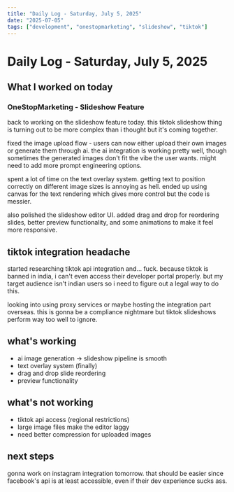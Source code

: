 ```yaml
---
title: "Daily Log - Saturday, July 5, 2025"
date: "2025-07-05"
tags: ["development", "onestopmarketing", "slideshow", "tiktok"]
---
```


# Daily Log - Saturday, July 5, 2025

## What I worked on today

### OneStopMarketing - Slideshow Feature
back to working on the slideshow feature today. this tiktok slideshow thing is turning out to be more complex than i thought but it's coming together.

fixed the image upload flow - users can now either upload their own images or generate them through ai. the ai integration is working pretty well, though sometimes the generated images don't fit the vibe the user wants. might need to add more prompt engineering options.

spent a lot of time on the text overlay system. getting text to position correctly on different image sizes is annoying as hell. ended up using canvas for the text rendering which gives more control but the code is messier.

also polished the slideshow editor UI. added drag and drop for reordering slides, better preview functionality, and some animations to make it feel more responsive.

## tiktok integration headache
started researching tiktok api integration and... fuck. because tiktok is banned in india, i can't even access their developer portal properly. but my target audience isn't indian users so i need to figure out a legal way to do this.

looking into using proxy services or maybe hosting the integration part overseas. this is gonna be a compliance nightmare but tiktok slideshows perform way too well to ignore.

## what's working
- ai image generation -> slideshow pipeline is smooth
- text overlay system (finally)
- drag and drop slide reordering
- preview functionality

## what's not working
- tiktok api access (regional restrictions)
- large image files make the editor laggy
- need better compression for uploaded images

## next steps
gonna work on instagram integration tomorrow. that should be easier since facebook's api is at least accessible, even if their dev experience sucks ass.